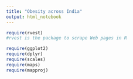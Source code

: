 ```yaml
---
title: "Obesity across India"
output: html_notebook
---
```

```r
require(rvest)
#rvest is the package to scrape Web pages in R

require(ggplot2)
require(dplyr)
require(scales)
require(maps)
require(mapproj)


```

